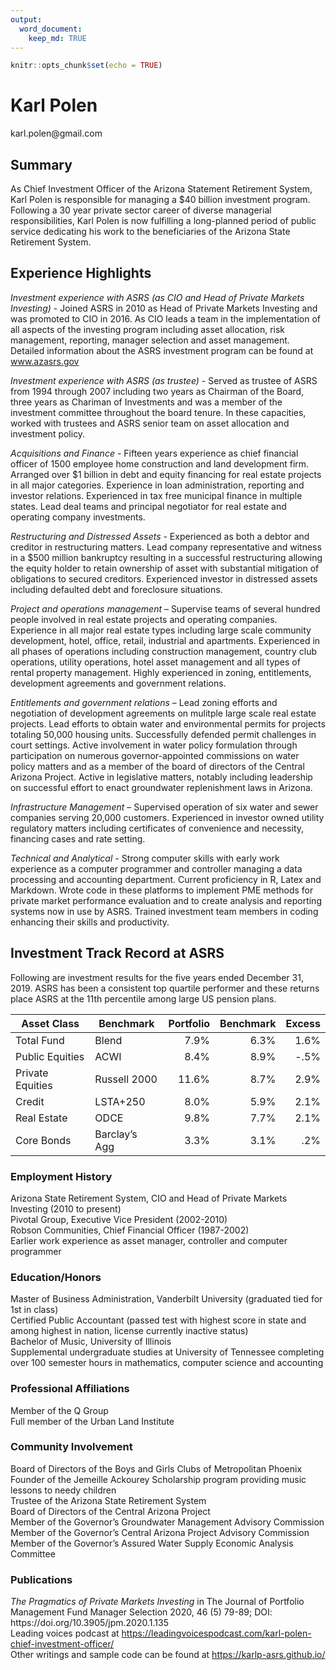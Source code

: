 ```yaml
---
output: 
  word_document:
    keep_md: TRUE
---
```


```r
knitr::opts_chunk$set(echo = TRUE)
```
# Karl Polen
karl.polen@gmail.com    


## Summary

As Chief Investment Officer of the Arizona Statement Retirement System, Karl Polen is responsible for managing a $40 billion investment program.  Following a 30 year private sector career of diverse managerial responsibilities, Karl Polen is now fulfilling a long-planned period of public service dedicating his work to the beneficiaries of the Arizona State Retirement System.

## Experience Highlights

*Investment experience with ASRS (as CIO and Head of Private Markets Investing)* - Joined ASRS in 2010 as Head of Private Markets Investing and was promoted to CIO in 2016.  As CIO leads a team in the implementation of all aspects of the investing program including asset allocation, risk management, reporting, manager selection and asset management.  Detailed information about the ASRS investment program can be found at [www.azasrs.gov](WWW.AZASRS.GOV) 

*Investment experience with ASRS (as trustee)* - Served as trustee of ASRS from 1994 through 2007 including two years as Chairman of the Board, three years as Chariman of Investments and was a member of the investment committee throughout the board tenure.  In these capacities, worked with trustees and ASRS senior team on asset allocation and investment policy.    

*Acquisitions and Finance* - Fifteen years experience as chief financial officer of 1500 employee home construction and land development firm.  Arranged over $1 billion in debt and equity financing for real estate projects in all major categories.  Experience in loan administration, reporting and investor relations.  Experienced in tax free municipal finance in multiple states.  Lead deal teams and principal negotiator for real estate and operating company investments.

*Restructuring and Distressed Assets* - Experienced as both a debtor and creditor in restructuring matters. Lead company representative and witness in a $500 million bankruptcy resulting in a successful restructuring allowing the equity holder to retain ownership of asset with substantial mitigation of obligations to secured creditors.  Experienced investor in distressed assets including defaulted debt and foreclosure situations.

*Project and operations management* -- Supervise teams of several hundred people involved in real estate projects and operating companies. Experience in all major real estate types including large scale community development, hotel, office, retail, industrial and apartments.  Experienced in all phases of operations including construction management, country club operations, utility operations, hotel asset management and all types of rental property management.  Highly experienced in zoning, entitlements, development agreements and government relations.

*Entitlements and government relations*  -- Lead zoning efforts and negotiation of development agreements on mulitple large scale real estate projects.  Lead efforts to obtain water and environmental permits for projects totaling 50,000 housing units. Successfully defended permit challenges in court settings. Active involvement in water policy formulation through participation on numerous governor-appointed commissions on water policy matters and as a member of the board of directors of the Central Arizona Project. Active in legislative matters, notably including leadership on successful effort to enact groundwater replenishment laws in Arizona.  

*Infrastructure Management* -- Supervised operation of six water and sewer companies serving 20,000 customers.  Experienced in investor owned utility regulatory matters including certificates of convenience and necessity, financing cases and rate setting. 

*Technical and Analytical* - Strong computer skills with early work experience as a computer programmer and controller managing a data processing and accounting department.  Current proficiency in R, Latex and Markdown.   Wrote code in these platforms to implement PME methods for private market performance evaluation and to create analysis and reporting systems now in use by ASRS.  Trained investment team members in coding enhancing their skills and productivity.

## Investment Track Record at ASRS
Following are investment results for the five years ended December 31, 2019.  ASRS has been a consistent top quartile performer and these returns place ASRS at the 11th percentile among large US pension plans.       

Asset Class	| Benchmark	| Portfolio|	Benchmark| Excess
------------|----------- | --------:| --------:| -----:|
Total Fund |	Blend	| 7.9%	| 6.3%	| 1.6%|
Public Equities | 	ACWI	| 8.4%	| 8.9%	| -.5%| 
Private Equities | Russell 2000	| 11.6%	| 8.7%	| 2.9%|    
Credit	| LSTA+250 |	8.0%	| 5.9%	| 2.1%|
Real Estate |	ODCE	 | 9.8%	| 7.7%	| 2.1%|   
Core Bonds	| Barclay's Agg	| 3.3%	| 3.1%	| .2%|    


### Employment History
Arizona State Retirement System, CIO and Head of Private Markets Investing (2010 to present)    
Pivotal Group, Executive Vice President (2002-2010)     
Robson Communities, Chief Financial Officer (1987-2002)    
Earlier work experience as asset manager, controller and computer programmer    

### Education/Honors
Master of Business Administration, Vanderbilt University (graduated tied for 1st in class)    
Certified Public Accountant (passed test with highest score in state and among highest in nation, license currently inactive status)    
Bachelor of Music, University of Illinois    
Supplemental undergraduate studies at University of Tennessee completing over 100 semester hours in mathematics, computer science and accounting 

### Professional Affiliations
Member of the Q Group    
Full member of the Urban Land Institute    

### Community Involvement
Board of Directors of the Boys and Girls Clubs of Metropolitan Phoenix    
Founder of the Jemeille Ackourey Scholarship program providing music lessons to needy children    
Trustee of the Arizona State Retirement System     
Board of Directors of the Central Arizona Project    
Member of the Governor's Groundwater Management Advisory Commission     
Member of the Governor's Central Arizona Project Advisory Commission     
Member of the Governor's Assured Water Supply Economic Analysis Committee    

### Publications
*The Pragmatics of Private Markets Investing* in The Journal of Portfolio Management Fund Manager Selection 2020, 46 (5) 79-89; DOI: https://doi.org/10.3905/jpm.2020.1.135     
Leading voices podcast at [https://leadingvoicespodcast.com/karl-polen-chief-investment-officer/](https://leadingvoicespodcast.com/karl-polen-chief-investment-officer/)    
Other writings and sample code can be found at [https://karlp-asrs.github.io/](https://karlp-asrs.github.io/) 


